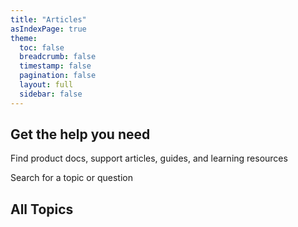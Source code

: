 ```yaml
---
title: "Articles"
asIndexPage: true
theme: 
  toc: false
  breadcrumb: false
  timestamp: false
  pagination: false
  layout: full
  sidebar: false
---
```



<section className="container w-[70cqw] grid lg:grid-cols-1 place-items-center py-20 md:py-32 gap-10">
      <div className="text-center lg:text-start space-y-6">
        <main className="text-5xl md:text-6xl font-bold">
          <h1 className="inline">
            Get the help you need
          </h1>
        </main>
        <p className="text-xl text-muted-foreground md:w-10/12 mx-auto lg:mx-0">
          Find product docs, support articles, guides, and learning resources
        </p>
        <p className="text text-muted-foreground md:w-10/12 mx-auto lg:mx-0">
          Search for a topic or question
        </p>
        <div className="space-y-4 md:space-y-0 md:space-x-4 flex z-2">
          <Search className="scale-150 origin-left" />
        </div>
      </div>
</section>


## All Topics

<ArticlesCards route="/reference/articles"/>
